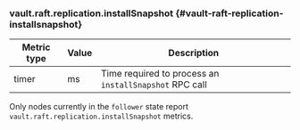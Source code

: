 ### vault.raft.replication.installSnapshot {#vault-raft-replication-installsnapshot}

Metric type | Value | Description
----------- | ----- | -----------
timer       | ms    | Time required to process an `installSnapshot` RPC call

Only nodes currently in the `follower` state report
`vault.raft.replication.installSnapshot` metrics.
